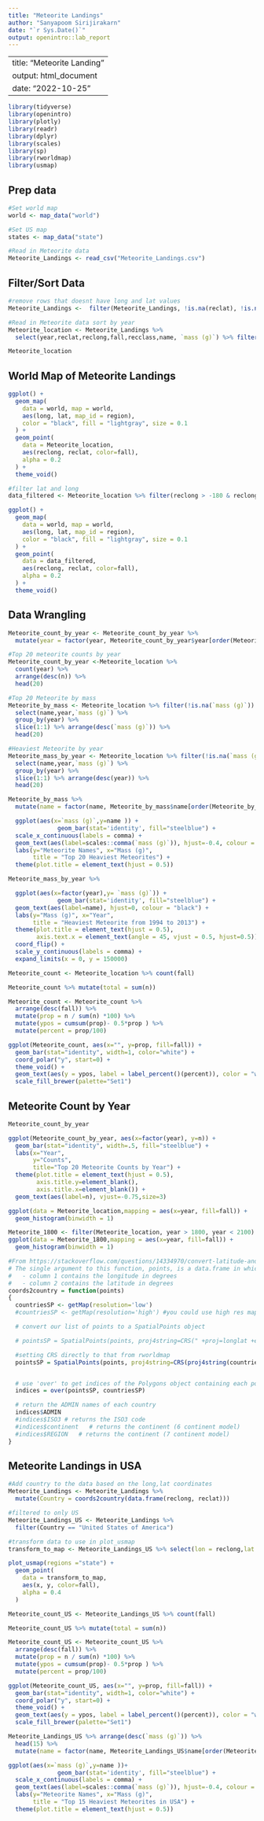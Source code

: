 ```yaml
---
title: "Meteorite Landings"
author: "Sanyapoom Sirijirakarn"
date: "`r Sys.Date()`"
output: openintro::lab_report
---
```


---
title: "Meteorite Landing"
output: html_document
date: "2022-10-25"
---

```r
	
library(tidyverse)
library(openintro)
library(plotly)
library(readr)
library(dplyr)
library(scales)
library(sp)
library(rworldmap)
library(usmap)

```

## Prep data
```r
#Set world map
world <- map_data("world")

#Set US map
states <- map_data("state")

#Read in Meteorite data
Meteorite_Landings <- read_csv("Meteorite_Landings.csv")
```

## Filter/Sort Data
```r
#remove rows that doesnt have long and lat values
Meteorite_Landings <-  filter(Meteorite_Landings, !is.na(reclat), !is.na(reclong))

#Read in Meteorite data sort by year
Meteorite_location <- Meteorite_Landings %>%
  select(year,reclat,reclong,fall,recclass,name, `mass (g)`) %>% filter(year < 2022) %>% arrange(year) 

Meteorite_location
```

## World Map of Meteorite Landings
```r
ggplot() +
  geom_map(
    data = world, map = world,
    aes(long, lat, map_id = region),
    color = "black", fill = "lightgray", size = 0.1
  ) + 
  geom_point(
    data = Meteorite_location,
    aes(reclong, reclat, color=fall),
    alpha = 0.2
  ) +
  theme_void()

#filter lat and long
data_filtered <- Meteorite_location %>% filter(reclong > -180 & reclong < 180 & reclat > -80 & reclat < 80)

ggplot() +
  geom_map(
    data = world, map = world,
    aes(long, lat, map_id = region),
    color = "black", fill = "lightgray", size = 0.1
  ) + 
  geom_point(
    data = data_filtered,
    aes(reclong, reclat, color=fall),
    alpha = 0.2
  ) +
  theme_void()
```

## Data Wrangling
```r
Meteorite_count_by_year <- Meteorite_count_by_year %>% 
  mutate(year = factor(year, Meteorite_count_by_year$year[order(Meteorite_count_by_year$n, decreasing = TRUE)]))

#Top 20 meteorite counts by year
Meteorite_count_by_year <-Meteorite_location %>% 
  count(year) %>% 
  arrange(desc(n)) %>% 
  head(20)

#Top 20 Meteorite by mass
Meteorite_by_mass <- Meteorite_location %>% filter(!is.na(`mass (g)`)) %>% 
  select(name,year,`mass (g)`) %>% 
  group_by(year) %>% 
  slice(1:1) %>% arrange(desc(`mass (g)`)) %>% 
  head(20)

#Heaviest Meteorite by year
Meteorite_mass_by_year <- Meteorite_location %>% filter(!is.na(`mass (g)`)) %>% 
  select(name,year,`mass (g)`) %>% 
  group_by(year) %>% 
  slice(1:1) %>% arrange(desc(year)) %>% 
  head(20)
```

```r
Meteorite_by_mass %>% 
  mutate(name = factor(name, Meteorite_by_mass$name[order(Meteorite_by_mass$`mass (g)`)])) %>%

  ggplot(aes(x=`mass (g)`,y=name )) +
              geom_bar(stat='identity', fill="steelblue") + 
  scale_x_continuous(labels = comma) +
  geom_text(aes(label=scales::comma(`mass (g)`)), hjust=-0.4, colour = "black", position = "dodge", hjust="inward") +
  labs(y="Meteorite Names", x="Mass (g)",
       title = "Top 20 Heaviest Meteorites") +
  theme(plot.title = element_text(hjust = 0.5)) 
```

```r
Meteorite_mass_by_year %>% 

  ggplot(aes(x=factor(year),y= `mass (g)`)) +
              geom_bar(stat='identity', fill="steelblue") +
  geom_text(aes(label=name), hjust=0, colour = "black") +
  labs(y="Mass (g)", x="Year",
       title = "Heaviest Meteorite from 1994 to 2013") +
  theme(plot.title = element_text(hjust = 0.5),
        axis.text.x = element_text(angle = 45, vjust = 0.5, hjust=0.5)) + 
  coord_flip() +
  scale_y_continuous(labels = comma) +
  expand_limits(x = 0, y = 150000)
```




```r
Meteorite_count <- Meteorite_location %>% count(fall)

Meteorite_count %>% mutate(total = sum(n))

Meteorite_count <- Meteorite_count %>% 
  arrange(desc(fall)) %>%
  mutate(prop = n / sum(n) *100) %>%
  mutate(ypos = cumsum(prop)- 0.5*prop ) %>%
  mutate(percent = prop/100)

ggplot(Meteorite_count, aes(x="", y=prop, fill=fall)) +
  geom_bar(stat="identity", width=1, color="white") +
  coord_polar("y", start=0) +
  theme_void() +
  geom_text(aes(y = ypos, label = label_percent()(percent)), color = "white", size=6) +
  scale_fill_brewer(palette="Set1")
```

## Meteorite Count by Year
```r
Meteorite_count_by_year

ggplot(Meteorite_count_by_year, aes(x=factor(year), y=n)) + 
  geom_bar(stat="identity", width=.5, fill="steelblue") +
  labs(x="Year",
       y="Counts",
       title="Top 20 Meteorite Counts by Year") +
  theme(plot.title = element_text(hjust = 0.5),
        axis.title.y=element_blank(),
        axis.title.x=element_blank()) +
  geom_text(aes(label=n), vjust=-0.75,size=3)
```

```r
ggplot(data = Meteorite_location,mapping = aes(x=year, fill=fall)) +
  geom_histogram(binwidth = 1)
```
```r
Meteorite_1800 <- filter(Meteorite_location, year > 1800, year < 2100)
ggplot(data = Meteorite_1800,mapping = aes(x=year, fill=fall)) +
  geom_histogram(binwidth = 1)
```

```r
#From https://stackoverflow.com/questions/14334970/convert-latitude-and-longitude-coordinates-to-country-name-in-r
# The single argument to this function, points, is a data.frame in which:
#   - column 1 contains the longitude in degrees
#   - column 2 contains the latitude in degrees
coords2country = function(points)
{  
  countriesSP <- getMap(resolution='low')
  #countriesSP <- getMap(resolution='high') #you could use high res map from rworldxtra if you were concerned about detail

  # convert our list of points to a SpatialPoints object

  # pointsSP = SpatialPoints(points, proj4string=CRS(" +proj=longlat +ellps=WGS84 +datum=WGS84 +no_defs +towgs84=0,0,0"))

  #setting CRS directly to that from rworldmap
  pointsSP = SpatialPoints(points, proj4string=CRS(proj4string(countriesSP)))  


  # use 'over' to get indices of the Polygons object containing each point 
  indices = over(pointsSP, countriesSP)

  # return the ADMIN names of each country
  indices$ADMIN  
  #indices$ISO3 # returns the ISO3 code 
  #indices$continent   # returns the continent (6 continent model)
  #indices$REGION   # returns the continent (7 continent model)
}
```

## Meteorite Landings in USA
```r
#Add country to the data based on the long,lat coordinates
Meteorite_Landings <- Meteorite_Landings %>%
  mutate(Country = coords2country(data.frame(reclong, reclat)))

#filtered to only US
Meteorite_Landings_US <- Meteorite_Landings %>% 
  filter(Country == "United States of America")

#transform data to use in plot_usmap
transform_to_map <- Meteorite_Landings_US %>% select(lon = reclong,lat = reclat, fall) %>% usmap_transform()

```

```r
plot_usmap(regions ="state") + 
  geom_point(
    data = transform_to_map,
    aes(x, y, color=fall),
    alpha = 0.4
  )
```


```r
Meteorite_count_US <- Meteorite_Landings_US %>% count(fall)

Meteorite_count_US %>% mutate(total = sum(n))

Meteorite_count_US <- Meteorite_count_US %>% 
  arrange(desc(fall)) %>%
  mutate(prop = n / sum(n) *100) %>%
  mutate(ypos = cumsum(prop)- 0.5*prop ) %>%
  mutate(percent = prop/100)

ggplot(Meteorite_count_US, aes(x="", y=prop, fill=fall)) +
  geom_bar(stat="identity", width=1, color="white") +
  coord_polar("y", start=0) +
  theme_void() +
  geom_text(aes(y = ypos, label = label_percent()(percent)), color = "white", size=6) +
  scale_fill_brewer(palette="Set1")
```

```r
Meteorite_Landings_US %>% arrange(desc(`mass (g)`)) %>%
  head(15) %>% 
  mutate(name = factor(name, Meteorite_Landings_US$name[order(Meteorite_Landings_US$`mass (g)`)])) %>%

ggplot(aes(x=`mass (g)`,y=name ))+
              geom_bar(stat='identity', fill="steelblue") + 
  scale_x_continuous(labels = comma) +
  geom_text(aes(label=scales::comma(`mass (g)`)), hjust=-0.4, colour = "black", position = "dodge", hjust="inward") +
  labs(y="Meteorite Names", x="Mass (g)",
       title = "Top 15 Heaviest Meteorites in USA") +
  theme(plot.title = element_text(hjust = 0.5))
  
```







